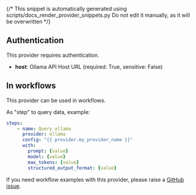 {/* This snippet is automatically generated using scripts/docs_render_provider_snippets.py 
Do not edit it manually, as it will be overwritten */}

## Authentication
This provider requires authentication.
- **host**: Ollama API Host URL (required: True, sensitive: False)


## In workflows

This provider can be used in workflows.


As "step" to query data, example:
```yaml
steps:
    - name: Query ollama
      provider: ollama
      config: "{{ provider.my_provider_name }}"
      with:
        prompt: {value}  
        model: {value}  
        max_tokens: {value}  
        structured_output_format: {value}  
```





If you need workflow examples with this provider, please raise a [GitHub issue](https://github.com/keephq/keep/issues).
